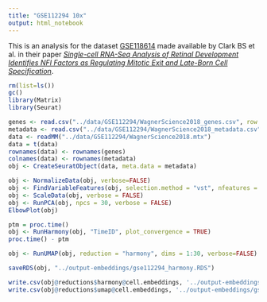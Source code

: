 ```yaml
---
title: "GSE112294 10x"
output: html_notebook
---
```


This is an analysis for the dataset [GSE118614](https://www.ncbi.nlm.nih.gov/geo/query/acc.cgi?acc=GSE118614) made available by Clark BS et al. in their paper [_Single-cell RNA-Seq Analysis of Retinal Development Identifies NFI Factors as Regulating Mitotic Exit and Late-Born Cell Specification_](https://www.sciencedirect.com/science/article/abs/pii/S0896627319303459).



```r
rm(list=ls())
gc()
library(Matrix)
library(Seurat)
```

```r
genes <- read.csv("../data/GSE112294/WagnerScience2018_genes.csv", row.names = 1)
metadata <- read.csv("../data/GSE112294/WagnerScience2018_metadata.csv", row.names = 1)
data <- readMM("../data/GSE112294/WagnerScience2018.mtx")
data = t(data)
rownames(data) <- rownames(genes)
colnames(data) <- rownames(metadata)
obj <- CreateSeuratObject(data, meta.data = metadata)
```


```r
obj <- NormalizeData(obj, verbose=FALSE)
obj <- FindVariableFeatures(obj, selection.method = "vst", nfeatures = 2000, verbose=FALSE)
obj <- ScaleData(obj, verbose = FALSE)
obj <- RunPCA(obj, npcs = 30, verbose = FALSE)
ElbowPlot(obj)
```


```r
ptm = proc.time()
obj <- RunHarmony(obj, "TimeID", plot_convergence = TRUE)
proc.time() - ptm
```


```r
obj <- RunUMAP(obj, reduction = "harmony", dims = 1:30, verbose=FALSE)
```

```r
saveRDS(obj, "../output-embeddings/gse112294_harmony.RDS")
```

```r
write.csv(obj@reductions$harmony@cell.embeddings, '../output-embeddings/gse112294_harmony.csv')
write.csv(obj@reductions$umap@cell.embeddings, '../output-embeddings/gse112294_harmony_umap.csv')
```

